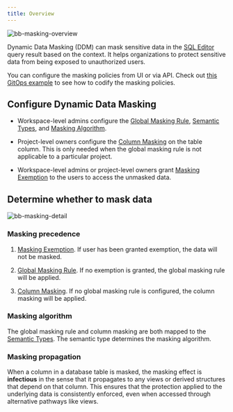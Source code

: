 ```yaml
---
title: Overview
---
```


<Card title="Tutorial: Step-by-Step Guide to Data Masking" icon="graduation-cap" href="/tutorials/data-masking" horizontal />

![bb-masking-overview](/content/docs/security/data-masking/bb-masking-overview.webp)

Dynamic Data Masking (DDM) can mask sensitive data in the [SQL Editor](/sql-editor/overview) query result based on the context. It helps
organizations to protect sensitive data from being exposed to unauthorized users.

<Tip>

You can configure the masking policies from UI or via API. Check out [this GitOps example](https://github.com/bytebase/example-database-security) to see how to codify the masking policies.

</Tip>

## Configure Dynamic Data Masking

- Workspace-level admins configure the [Global Masking Rule](/security/data-masking/global-masking-rule), [Semantic Types](/security/data-masking/semantic-types), and [Masking Algorithm](/security/data-masking/masking-algorithm).

- Project-level owners configure the [Column Masking](/security/data-masking/column-masking) on the table column. This is only needed when the global masking rule is not applicable to a particular project.

- Workspace-level admins or project-level owners grant [Masking Exemption](/security/data-masking/access-unmasked-data) to the users to access the unmasked data.

## Determine whether to mask data

![bb-masking-detail](/content/docs/security/data-masking/bb-masking-detail.webp)

### Masking precedence

1. [Masking Exemption](/security/data-masking/access-unmasked-data). If user has been granted exemption, the data will not be masked.

1. [Global Masking Rule](/security/data-masking/global-masking-rule). If no exemption is granted, the global masking rule will be applied.

1. [Column Masking](/security/data-masking/column-masking). If no global masking rule is configured, the column masking will be applied.

### Masking algorithm

The global masking rule and column masking are both mapped to the [Semantic Types](/security/data-masking/semantic-types). The semantic type determines the masking algorithm.

### Masking propagation

When a column in a database table is masked, the masking effect is **infectious** in the sense that it propagates to any views or derived structures that depend on that column. This ensures that the protection applied to the underlying data is consistently enforced, even when accessed through alternative pathways like views.
